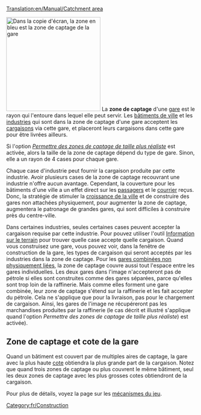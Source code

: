 [[Translation:en/Manual/Catchment area]]


[[File:en/Catchmentarea.png|thumb|right|250px|Dans la copie d'écran, la zone en bleu est la zone de captage de la gare]]
La '''zone de captage''' d'une [[fr/Manual/Gares|gare]] est le rayon qui l'entoure dans lequel elle peut servir. Les [[fr/Manual/Ville|bâtiments de ville]] et les [[fr/Manual/Industries|industries]] qui sont dans la zone de captage d'une gare acceptent les [[fr/Manual/Cargaison|cargaisons]] via cette gare, et placeront leurs cargaisons dans cette gare pour être livrées ailleurs.

Si l'option ''[[fr/Archive/Manual/Settings/Options avancées/Stations#Permettre des zones de captage de taille plus réaliste|Permettre des zones de captage de taille plus réaliste]]'' est activée, alors la taille de la zone de captage dépend du type de gare. Sinon, elle a un rayon de 4 cases pour chaque gare.

Chaque case d'industrie peut fournir la cargaison produite par cette industrie. Avoir plusieurs cases de la zone de captage recouvrant une industrie n'offre aucun avantage. Cependant, la couverture pour les bâtiments d'une ville a un effet direct sur les [[fr/Manual/Base Set/Cargos/Passagers|passagers]] et le [[fr/Manual/Base Set/Cargos/Courrier|courrier]] reçus. Donc, la stratégie de stimuler la [[fr/Manual/Ville#Croissance de la ville|croissance de la ville]] et de construire des gares non attachées physiquement, pour augmenter la zone de captage, augmentera le patronage de grandes gares, qui sont difficiles à construire près du centre-ville.

Dans certaines industries, seules certaines cases peuvent accepter la cargaison requise par cette industrie. Pour pouvez utiliser l'outil [[fr/Manual/Information sur le terrain|Information sur le terrain]] pour trouver quelle case accepte quelle cargaison. Quand vous construisez une gare, vous pouvez voir, dans la fenêtre de construction de la gare, les types de cargaison qui seront acceptés par les industries dans la zone de captage. Pour les [[fr/Manual/Gares#Construire des gares non physiquement liées|gares combinées non physiquement liées]], la zone de captage couvre aussi tout l'espace entre les gares individuelles. Les deux gares dans l'image n'accepteront pas de pétrole si elles sont construites comme des gares séparées, parce qu'elles sont trop loin de la raffinerie. Mais comme elles forment une gare combinée, leur zone de captage s'étend sur la raffinerie et les fait accepter du pétrole. Cela ne s'applique que pour la livraison, pas pour le chargement de cargaison. Ainsi, les gares de l'image ne récupéreront pas les marchandises produites par la raffinerie (le cas décrit et illustré s'applique quand l'option ''Permettre des zones de captage de taille plus réaliste'') est activée).

== Zone de captage et cote de la gare ==
Quand un bâtiment est couvert par de multiples aires de captage, la gare avec la plus haute [[fr/Manual/Mécanique du jeu#Cote de gare|cote]] obtiendra la plus grande part de la cargaison. Notez que quand trois zones de captage ou plus couvrent le même bâtiment, seul les deux zones de captage avec les plus grosses cotes obtiendront de la cargaison.

Pour plus de détails, voyez la page sur les [[fr/Manual/Mécanique du jeu#Cargaison livrée aux gares|mécanismes du jeu]].

[[Category:fr/Construction]]